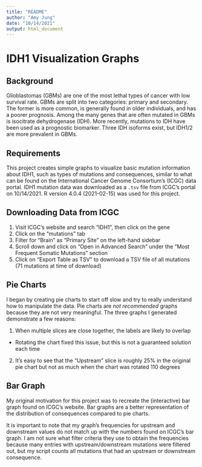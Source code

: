```yaml
---
title: "README"
author: "Amy Jung"
date: "10/14/2021"
output: html_document
---
```


# IDH1 Visualization Graphs

## Background

Glioblastomas (GBMs) are one of the most lethal types of cancer with low survival rate. GBMs are split into two categories: primary and secondary. The former is more common, is generally found in older individuals, and has a poorer prognosis. Among the many genes that are often mutated in GBMs is isocitrate dehydrogenase (IDH). More recently, mutations to IDH have been used as a prognostic biomarker. Three IDH isoforms exist, but IDH1/2 are more prevalent in GBMs.

## Requirements

This project creates simple graphs to visualize basic mutation information about IDH1, such as types of mutations and consequences, similar to what can be found on the International Cancer Genome Consortium's (ICGC) data portal. IDH1 mutation data was downloaded as a `.tsv` file from ICGC's portal on 10/14/2021. R version 4.0.4 (2021-02-15) was used for this project.

## Downloading Data from ICGC

1) Visit ICGC's website and search "IDH1", then click on the gene
2) Click on the "mutations" tab
3) Filter for "Brain" as "Primary Site" on the left-hand sidebar
4) Scroll down and click on "Open in Advanced Search" under the "Most Frequent Somatic Mutations" section
5) Click on "Export Table as TSV" to download a TSV file of all mutations (71 mutations at time of download)

## Pie Charts

I began by creating pie charts to start off slow and try to really understand how to manipulate the data. Pie charts are *not recommended* graphs because they are not very meaningful. The three graphs I generated demonstrate a few reasons:

1) When multiple slices are close together, the labels are likely to overlap
* Rotating the chart fixed this issue, but this is not a guaranteed solution each time

2) It's easy to see that the "Upstream" slice is roughly 25% in the original pie chart but not as much when the chart was rotated 110 degrees

## Bar Graph

My original motivation for this project was to recreate the (interactive) bar graph found on ICGC's website. Bar graphs are a better representation of the distribution of consequences compared to pie charts. 

It is important to note that my graph's frequencies for upstream and downstream values do not match up with the numbers found on ICGC's bar graph. I am not sure what filter criteria they use to obtain the frequencies because many entries with upstream/downstream mutations were filtered out, but my script counts all mutations that had an upstream or downstream consequence.

